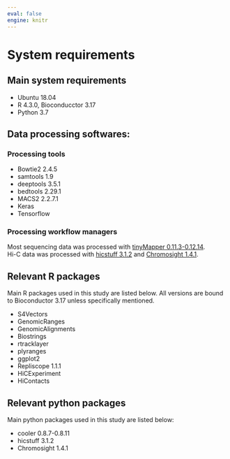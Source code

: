 ```yaml
---
eval: false
engine: knitr
---
```


# System requirements

## Main system requirements 

- Ubuntu 18.04
- R 4.3.0, Bioconducctor 3.17
- Python 3.7

## Data processing softwares: 

### Processing tools

- Bowtie2 2.4.5
- samtools 1.9
- deeptools 3.5.1
- bedtools 2.29.1
- MACS2 2.2.7.1
- Keras
- Tensorflow

### Processing workflow managers 

Most sequencing data was processed with [tinyMapper 0.11.3-0.12.14](https://github.com/js2264/tinyMapper).  
Hi-C data was processed with [hicstuff 3.1.2](https://github.com/koszullab/hicstuff) and [Chromosight 1.4.1](https://github.com/koszullab/chromosight).

## Relevant R packages 

Main R packages used in this study are listed below. All versions are 
bound to Bioconductor 3.17 unless specifically mentioned. 

- S4Vectors
- GenomicRanges
- GenomicAlignments
- Biostrings
- rtracklayer
- plyranges
- ggplot2
- Repliscope 1.1.1
- HiCExperiment 
- HiContacts 

## Relevant python packages 

Main python packages used in this study are listed below: 

- cooler 0.8.7-0.8.11
- hicstuff 3.1.2
- Chromosight 1.4.1

